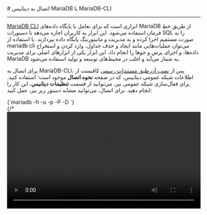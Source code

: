 

<Layout>
<Head>
<title>مستندات اتصال به MariaDB با MariaDB-CLI - لیارا</title>
<meta property="og:title" content="مستندات خدمات رایانش ابری لیارا" />
<meta property="og:description" content="مستندات اتصال به دیتابیس MariaDB با استفاده از ابزار MariaDB-CLI"  />
<meta property="og:image" content="https://files.liara.ir/liara/logos/liara-poster.jpg" />
</Head>
# اتصال به دیتابیس MariaDB با MariaDB-CLI
<hr className="mb-2" />

<a href="https://mariadb.com/kb/en/mariadb-command-line-client/" className="text-[#2196f3] ">MariaDB CLI</a> ابزاری است که برای تعامل با پایگاه داده‌های MariaDB از طریق خط فرمان استفاده می‌شود. این ابزار به کاربران اجازه می‌دهد تا دستورات SQL را به صورت مستقیم اجرا کرده و به مدیریت و مانیتورینگ پایگاه داده بپردازند. با استفاده از mariadb cli می‌توان عملیات‌هایی مانند ایجاد و حذف جداول، وارد کردن و استخراج داده‌ها، و اجرای پرس و جوها را انجام داد. این ابزار یکی از ابزارهای اصلی برای مدیریت MariaDB به شمار می‌آید و اغلب در محیط‌های توسعه و تولید استفاده می‌شود.

<div className="h-2" />

برای اتصال به MariaDB-CLI، پس از <a href="https://mariadb.com/docs/server/connect/clients/mariadb-client/#Installation" className="text-[#2196f3] ">نصب آن طبق مستندات رسمی</a> کافیست از اطلاعات شبکه عمومی دیتابیس، که در صفحه <b>نحوه اتصال</b> موجود است؛ استفاده کنید.
برای فعال‌سازی شبکه عمومی نیز، می‌توانید از قسمت <b>تنظیمات دیتابیس</b>، این کار را انجام دهید. 
برای اتصال، می‌توانید مشابه دستور زیر نیز، عمل کنید:

<div className="h-4" />
    <div dir='ltr'>
    <Highlight className="bash">
        {`mariadb -h <hostname> -u <username> -p<password> -P <port> -D <database_name>`}
    </Highlight>
    </div>
<div className="h-2" />
{/* <video
  src="https://files.liara.ir/liara/mariadb/mariadb-mysqlcmd.mp4"
  controls="controls"
  className="block w-full"
  width="100%"
/> */}
<div className="h-2" />
پس از اتصال به دیتابیس، می‌توانید عملیات مورد نیاز خود را، انجام دهید.

</Layout>